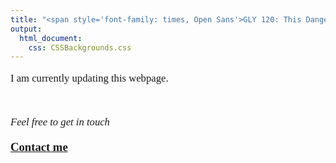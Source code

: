 ```yaml
---
title: "<span style='font-family: times, Open Sans'>GLY 120: This Dangerous Earth, Fall 2018</style>"
output: 
  html_document:
    css: CSSBackgrounds.css
---
```


<style>
body {
text-align: justify}
</style>

<p style="font-family: times, Open Sans; font-size:12.5pt">
I am currently updating this webpage.
</p>





<br>
<p style="font-family: times, Open Sans; font-size:12.5pt">
*Feel free to get in touch*
</p> 
<p style="font-family: times, Open Sans; font-size:14pt">
[**Contact me**](Contactme.html)
</p>